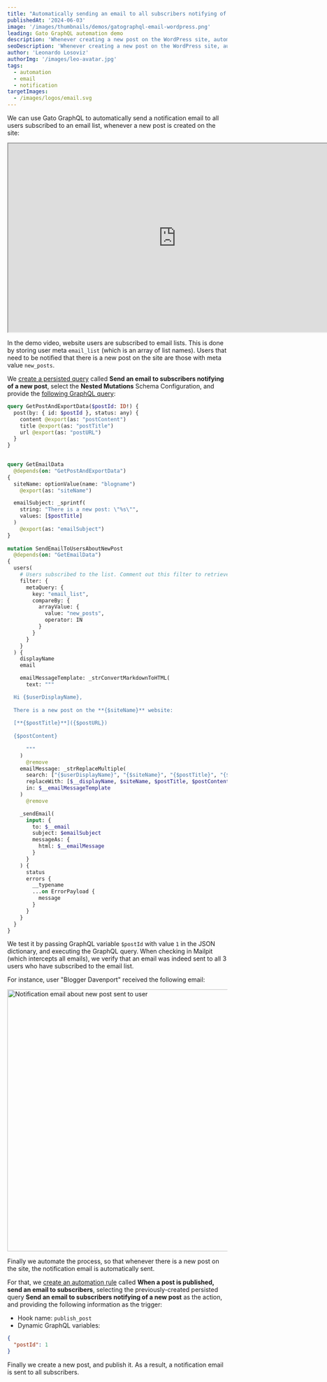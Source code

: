 ```yaml
---
title: "Automatically sending an email to all subscribers notifying of a new post"
publishedAt: '2024-06-03'
image: '/images/thumbnails/demos/gatographql-email-wordpress.png'
leading: Gato GraphQL automation demo
description: 'Whenever creating a new post on the WordPress site, automatically send a notification email to all subscriber users.'
seoDescription: 'Whenever creating a new post on the WordPress site, automatically send a notification email to all subscriber users, via Gato GraphQL.'
author: 'Leonardo Losoviz'
authorImg: '/images/leo-avatar.jpg'
tags:
  - automation
  - email
  - notification
targetImages:
  - /images/logos/email.svg
---
```


We can use Gato GraphQL to automatically send a notification email to all users subscribed to an email list, whenever a new post is created on the site:

<div className="aspect-video lg:-ml-32 lg:-mr-32">
  <iframe
    className="w-full h-full"
    src="https://www.youtube.com/embed/EOwZyw71TyA"
    title="Automatically sending an email to all subscribers notifying of a new post"
    width="768"
    height="432"
    allow="accelerometer; autoplay; clipboard-write; encrypted-media; gyroscope; picture-in-picture; web-share"
    allowFullScreen
  >
  </iframe>
</div>

In the demo video, website users are subscribed to email lists. This is done by storing user meta `email_list` (which is an array of list names). Users that need to be notified that there is a new post on the site are those with meta value `new_posts`.

We [create a persisted query](/guides/use/creating-a-persisted-query) called **Send an email to subscribers notifying of a new post**, select the **Nested Mutations** Schema Configuration, and provide the [following GraphQL query](/library/send-email-to-subscribers-notifying-of-a-new-post):

```graphql
query GetPostAndExportData($postId: ID!) {
  post(by: { id: $postId }, status: any) {
    content @export(as: "postContent")
    title @export(as: "postTitle")
    url @export(as: "postURL")
  }
}

 
query GetEmailData
  @depends(on: "GetPostAndExportData")
{ 
  siteName: optionValue(name: "blogname")
    @export(as: "siteName")

  emailSubject: _sprintf(
    string: "There is a new post: \"%s\"",
    values: [$postTitle]
  )
    @export(as: "emailSubject")
}
 
mutation SendEmailToUsersAboutNewPost
  @depends(on: "GetEmailData")
{
  users(
    # Users subscribed to the list. Comment out this filter to retrieve all the users
    filter: {
      metaQuery: {
        key: "email_list",
        compareBy: {
          arrayValue: {
            value: "new_posts",
            operator: IN
          }
        }
      }
    }
  ) {
    displayName
    email

    emailMessageTemplate: _strConvertMarkdownToHTML(
      text: """

  Hi {$userDisplayName},
  
  There is a new post on the **{$siteName}** website:
  
  [**{$postTitle}**]({$postURL})
  
  {$postContent}
  
      """
    )
      @remove
    emailMessage: _strReplaceMultiple(
      search: ["{$userDisplayName}", "{$siteName}", "{$postTitle}", "{$postContent}", "{$postURL}"],
      replaceWith: [$__displayName, $siteName, $postTitle, $postContent, $postURL],
      in: $__emailMessageTemplate
    )
      @remove

    _sendEmail(
      input: {
        to: $__email
        subject: $emailSubject
        messageAs: {
          html: $__emailMessage
        }
      }
    ) {
      status
      errors {
        __typename
        ...on ErrorPayload {
          message
        }
      }
    }
  }
}
```

We test it by passing GraphQL variable `$postId` with value `1` in the JSON dictionary, and executing the GraphQL query. When checking in Mailpit (which intercepts all emails), we verify that an email was indeed sent to all 3 users who have subscribed to the email list.

For instance, user "Blogger Davenport" received the following email:

<Image
  src="/images/notification-email-about-new-post-sent-to-user.png"
  width="1024"
  height="600"
  alt="Notification email about new post sent to user"
  caption="Notification email about new post sent to user"
/>

Finally we automate the process, so that whenever there is a new post on the site, the notification email is automatically sent.

For that, we [create an automation rule](/guides/manage/automating-tasks) called **When a post is published, send an email to subscribers**, selecting the previously-created persisted query **Send an email to subscribers notifying of a new post** as the action, and providing the following information as the trigger:

- Hook name: `publish_post`
- Dynamic GraphQL variables:

```json
{
  "postId": 1
}
```

Finally we create a new post, and publish it. As a result, a notification email is sent to all subscribers.
